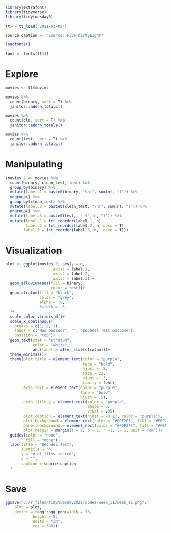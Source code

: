 ```r
library(extrafont)
library(tidyverse)
library(tidytuesdayR)
```

```r
tt <- tt_load("2021-03-09")

source.caption <- "Source: FiveThirtyEight"

loadfonts()

font <- fonts()[33]
```

# Explore
```r
movies <- tt$movies

movies %>% 
  count(binary, sort = T) %>% 
  janitor::adorn_totals()

movies %>% 
  count(cle, sort = T) %>% 
  janitor::adorn_totals()

movies %>% 
  count(test, sort = T) %>% 
  janitor::adorn_totals()
```

# Manipulating
```r
(movies.2 <- movies %>% 
  count(binary, clean_test, test) %>%
  group_by(binary) %>% 
  mutate(label.1 = paste0(binary, "\n(", sum(n), ")")) %>% 
  ungroup() %>% 
  group_by(clean_test) %>% 
  mutate(label.2 = paste0(clean_test, "\n(", sum(n), ")")) %>% 
  ungroup() %>% 
  mutate(label.3 = paste0(test,  " (", n, ")")) %>% 
  mutate(label.1 = fct_reorder(label.1, n),
         label.2 = fct_reorder(label.2, n,.desc = T),
        label.3 = fct_reorder(label.3, n, .desc = T)))
```

# Visualization
```r
plot <- ggplot(movies.2, aes(y = n,
                     axis1 = label.1,
                     axis2 = label.2,
                     axis3 = label.3))+
  geom_alluvium(aes(fill = binary, 
                    color = test))+
  geom_stratum(fill = "black", 
               color = "grey",
               alpha = .8,
               #width = .5,
  )+
  scale_color_viridis_d()+
  scale_x_continuous(
    breaks = c(1, 2, 3),
    label = c("Has passed?", "", "Bechdel Test outcome"),
    position = "top")+
  geom_text(stat = "stratum", 
            color = "white",
            aes(label = after_stat(stratum)))+
  theme_minimal()+
  theme(plot.title = element_text(color = "purple", 
                                  face = "bold",
                                  hjust = .5,
                                  size = 22,
                                  vjust = -3,
                                  family = font),
        axis.text = element_text(color = "purple", 
                                 face = "bold",
                                 hjust = .5),
        axis.title.y = element_text(color = "purple",
                                    angle = 0,
                                    vjust = .95),
        plot.caption = element_text(hjust = -0.13, color = "purple"),
        plot.background = element_rect(color = "#F0F2F5", fill = "#F0F2F5"),
        panel.background = element_rect(color = "#F0F2F5", fill = "#F0F2F5"),
        plot.margin = margin(t = 1, b = 1, r =1, l= 1, unit = "cm"))+
  guides(color = "none",
         fill = "none")+
  labs(title = "Bechdel Test",
       subtitle = "",
       y = "# of films tested",
       x = "",
       caption = source.caption
  )
```

# Save
```r
ggsave("C:/r_files/tidytuesday2021/codes/week_11/week_11.png",
    plot = plot,
    device = ragg::agg_png(width = 16, 
            height = 8, 
            units = "in", 
            res = 300))
```

